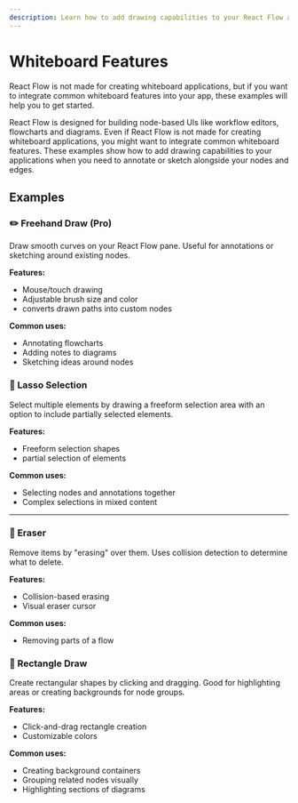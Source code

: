 ```yaml
---
description: Learn how to add drawing capabilities to your React Flow applications, including freehand drawing, rectangle shapes, lasso selection, and erasing.
---
```



# Whiteboard Features

<Callout type="info">
  React Flow is not made for creating whiteboard applications, but if you want to
  integrate common whiteboard features into your app, these examples will help you to get
  started.
</Callout>

React Flow is designed for building node-based UIs like workflow editors, flowcharts and diagrams. Even if React Flow is not made for creating whiteboard applications, you might want to integrate common whiteboard features. These examples show how to add drawing capabilities to your applications when you need to annotate or sketch alongside your nodes and edges.

## Examples

### ✏️ Freehand Draw (Pro)

Draw smooth curves on your React Flow pane. Useful for annotations or sketching around existing nodes.

**Features:**

- Mouse/touch drawing
- Adjustable brush size and color
- converts drawn paths into custom nodes

**Common uses:**

- Annotating flowcharts
- Adding notes to diagrams
- Sketching ideas around nodes

<ProExampleViewer slug="freehand-draw" />

### 🎯 Lasso Selection

Select multiple elements by drawing a freeform selection area with an option to include partially selected elements.

**Features:**

- Freeform selection shapes
- partial selection of elements

**Common uses:**

- Selecting nodes and annotations together
- Complex selections in mixed content

<RemoteCodeViewer
  route="examples/whiteboard/lasso-selection"
  framework="react"
  showEditor={false}
/>

---

### 🧹 Eraser

Remove items by "erasing" over them. Uses collision detection to determine what to delete.

**Features:**

- Collision-based erasing
- Visual eraser cursor

**Common uses:**

- Removing parts of a flow

<RemoteCodeViewer
  route="examples/whiteboard/eraser"
  framework="react"
  showEditor={false}
/>

### 📐 Rectangle Draw

Create rectangular shapes by clicking and dragging. Good for highlighting areas or creating backgrounds for node groups.

**Features:**

- Click-and-drag rectangle creation
- Customizable colors

**Common uses:**

- Creating background containers
- Grouping related nodes visually
- Highlighting sections of diagrams

<RemoteCodeViewer
  route="examples/whiteboard/rectangle"
  framework="react"
  showEditor={false}
/>
